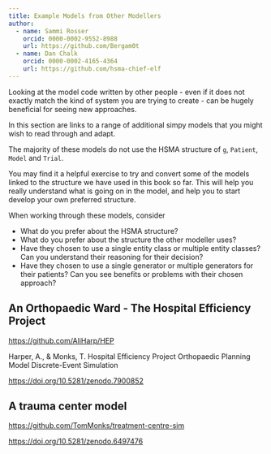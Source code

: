 ```yaml
---
title: Example Models from Other Modellers
author:
  - name: Sammi Rosser
    orcid: 0000-0002-9552-8988
    url: https://github.com/Bergam0t
  - name: Dan Chalk
    orcid: 0000-0002-4165-4364
    url: https://github.com/hsma-chief-elf
---
```


Looking at the model code written by other people - even if it does not exactly match the kind of system you are trying to create - can be hugely beneficial for seeing new approaches.

In this section are links to a range of additional simpy models that you might wish to read through and adapt.

:::{.callout-note}
The majority of these models do not use the HSMA structure of `g`, `Patient`, `Model` and `Trial`.

You may find it a helpful exercise to try and convert some of the models linked to the structure we have used in this book so far. This will help you really understand what is going on in the model, and help you to start develop your own preferred structure.

When working through these models, consider

- What do you prefer about the HSMA structure?
- What do you prefer about the structure the other modeller uses?
- Have they chosen to use a single entity class or multiple entity classes? Can you understand their reasoning for their decision?
- Have they chosen to use a single generator or multiple generators for their patients? Can you see benefits or problems with their chosen approach?

:::



## An Orthopaedic Ward - The Hospital Efficiency Project

<https://github.com/AliHarp/HEP>


Harper, A., & Monks, T. Hospital Efficiency Project Orthopaedic Planning Model Discrete-Event Simulation

<https://doi.org/10.5281/zenodo.7900852>


## A trauma center model

<https://github.com/TomMonks/treatment-centre-sim>

<https://doi.org/10.5281/zenodo.6497476>
